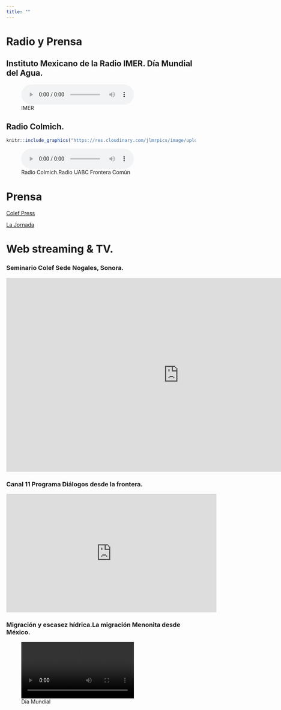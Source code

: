 ```yaml
---
title: ""
---
```


# Radio y Prensa

## Instituto Mexicano de la Radio IMER. Día Mundial del Agua.

![IMER](IMER.mp3)


## Radio Colmich.

```r

knitr::include_graphics("https://res.cloudinary.com/jlmrpics/image/upload/v1558633624/saludenlafrontera_lmnand.png")
```

![Radio Colmich.Radio UABC Frontera Común](fronteracomun23may2019.mp3)


# Prensa

[Colef Press](https://www.colef.mx/estemes/las-causas-detras-de-las-causas-de-la-diabetes/)



[La Jornada](https://www.jornada.com.mx/2019/06/16/sociedad/030n1soc#)



# Web streaming & TV.


### Seminario Colef Sede Nogales, Sonora.

<iframe width="917" height="516" src="https://www.youtube.com/embed/MDSAu8UdRUQ" title="YouTube video player" frameborder="0" allow="accelerometer; autoplay; clipboard-write; encrypted-media; gyroscope; picture-in-picture" allowfullscreen></iframe>


### Canal 11 Programa Diálogos desde la frontera. 
<iframe width="560" height="315" src="https://www.youtube.com/embed/uJMiS4pNzQ4" frameborder="0" allow="accelerometer; autoplay; encrypted-media; gyroscope; picture-in-picture" allowfullscreen></iframe>




### Migración y escasez hídrica.La migración Menonita desde México. 
![Día Mundial](Presentacion_MTY.mp4)




